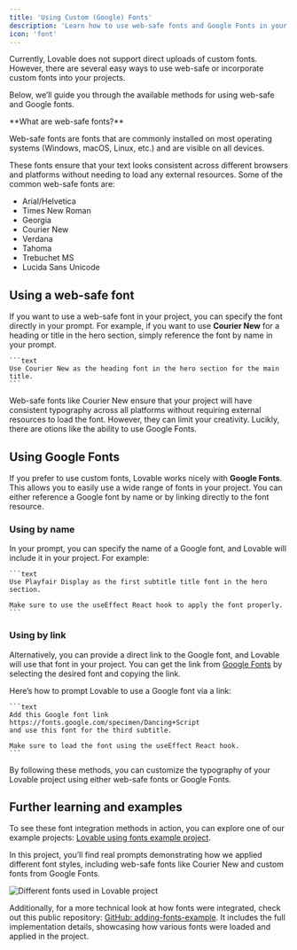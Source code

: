 ```yaml
---
title: 'Using Custom (Google) Fonts'
description: 'Learn how to use web-safe fonts and Google Fonts in your Lovable projects'
icon: 'font'
---
```


Currently, Lovable does not support direct uploads of custom fonts. However, there are several easy ways to use web-safe or incorporate custom fonts into your projects. 

Below, we’ll guide you through the available methods for using web-safe and Google fonts.

<Info>
  **What are web-safe fonts?**

  Web-safe fonts are fonts that are commonly installed on most operating systems (Windows, macOS, Linux, etc.) and are visible on all devices. 
    
  These fonts ensure that your text looks consistent across different browsers and platforms without needing to load any external resources. Some of the common web-safe fonts are:

  - Arial/Helvetica
  - Times New Roman
  - Georgia
  - Courier New
  - Verdana
  - Tahoma
  - Trebuchet MS
  - Lucida Sans Unicode
</Info>

## Using a web-safe font

If you want to use a web-safe font in your project, you can specify the font directly in your prompt. For example, if you want to use **Courier New** for a heading or title in the hero section, simply reference the font by name in your prompt.



    ```text
    Use Courier New as the heading font in the hero section for the main title.
    ```



Web-safe fonts like Courier New ensure that your project will have consistent typography across all platforms without requiring external resources to load the font. However, they can limit your creativity. Lucikly, there are otions like the ability to use Google Fonts.

## Using Google Fonts

If you prefer to use custom fonts, Lovable works nicely with **Google Fonts**. This allows you to easily use a wide range of fonts in your project. You can either reference a Google font by name or by linking directly to the font resource.

### Using by name

In your prompt, you can specify the name of a Google font, and Lovable will include it in your project. For example:


    ```text
    Use Playfair Display as the first subtitle title font in the hero section. 

    Make sure to use the useEffect React hook to apply the font properly.
    ```

### Using by link

Alternatively, you can provide a direct link to the Google font, and Lovable will use that font in your project. You can get the link from [Google Fonts](https://fonts.google.com) by selecting the desired font and copying the link.

Here’s how to prompt Lovable to use a Google font via a link:


    ```text
    Add this Google font link https://fonts.google.com/specimen/Dancing+Script 
    and use this font for the third subtitle.
    
    Make sure to load the font using the useEffect React hook.
    ```

By following these methods, you can customize the typography of your Lovable project using either web-safe fonts or Google Fonts.

## Further learning and examples

To see these font integration methods in action, you can explore one of our example projects: [Lovable using fonts example project](https://gptengineer.app/projects/your-project-link-here). 

In this project, you’ll find real prompts demonstrating how we applied different font styles, including web-safe fonts like Courier New and custom fonts from Google Fonts.

<Frame>
  <img src="/assets/using-custom-fonts-example.png" alt="Different fonts used in Lovable project" />
</Frame>

Additionally, for a more technical look at how fonts were integrated, check out this public repository: [GitHub: adding-fonts-example](https://github.com/viborc/adding-fonts-example). It includes the full implementation details, showcasing how various fonts were loaded and applied in the project.
